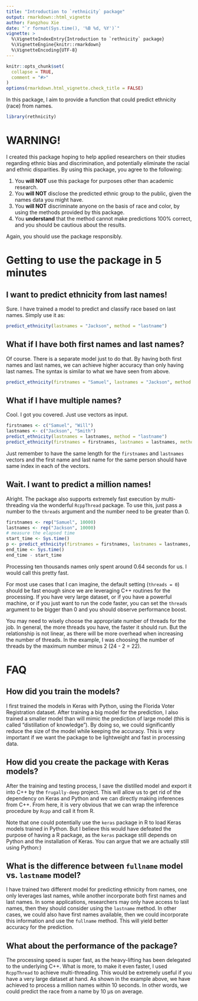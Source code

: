 ```yaml
---
title: "Introduction to `rethnicity` package"
output: rmarkdown::html_vignette
author: Fangzhou Xie
date: "`r format(Sys.time(), '%B %d, %Y')`"
vignette: >
  %\VignetteIndexEntry{Introduction to `rethnicity` package}
  %\VignetteEngine{knitr::rmarkdown}
  %\VignetteEncoding{UTF-8}
---
```


```r
knitr::opts_chunk$set(
  collapse = TRUE,
  comment = "#>"
)
options(rmarkdown.html_vignette.check_title = FALSE)
```

In this package, I aim to provide a function that could predict ethnicity (race) from names.

```r
library(rethnicity)
```

# WARNING!

I created this package hoping to help applied researchers on their studies regarding ethnic bias and discrimination,
and potentially eliminate the racial and ethnic disparities. By using this package, you agree to the following:

1. You **will NOT** use this package for purposes other than academic research.
2. You **will NOT** disclose the predicted ethnic group to the public, given the names data you might have.
3. You **will NOT** discriminate anyone on the basis of race and color, by using the methods provided by this package.
4. You **understand** that the method cannot make predictions 100% correct, and you should be cautious about the results.
<!-- 4. You **agree** to advocate racial equality. -->

Again, you should use the package responsibly.

# Getting to use the package in 5 minutes

## I want to predict ethnicity from last names!

Sure. I have trained a model to predict and classify race based on last names.
Simply use it as:

```r
predict_ethnicity(lastnames = "Jackson", method = "lastname")
```

## What if I have both first names and last names?

Of course. There is a separate model just to do that.
By having both first names and last names, we can achieve higher accuracy than only having last names.
The syntax is similar to what we have seen from above.

```r
predict_ethnicity(firstnames = "Samuel", lastnames = "Jackson", method = "fullname")
```

## What if I have multiple names?

Cool. I got you covered. Just use vectors as input.

```r
firstnames <- c("Samuel", "Will")
lastnames <- c("Jackson", "Smith")
predict_ethnicity(lastnames = lastnames, method = "lastname")
predict_ethnicity(firstnames = firstnames, lastnames = lastnames, method = "fullname")
```

Just remember to have the same length for the `firstnames` and `lastnames` vectors and the first name and last name
for the same person should have same index in each of the vectors.

## Wait. I want to predict a million names!

Alright. The package also supports extremely fast execution by multi-threading via the wonderful `RcppThread` package.
To use this, just pass a number to the `threads` argument and the number need to be greater than 0.

```r
firstnames <- rep("Samuel", 10000)
lastnames <- rep("Jackson", 10000)
# measure the elapsed time
start_time <- Sys.time()
p <- predict_ethnicity(firstnames = firstnames, lastnames = lastnames, threads = parallel::detectCores()-2)
end_time <- Sys.time()
end_time - start_time
```

Processing ten thousands names only spent around 0.64 seconds for us. I would call this pretty fast.

For most use cases that I can imagine, the default setting (`threads = 0`) should be fast enough since we are leveraging C++
routines for the processing. If you have very large dataset, or if you have a powerful machine, or if you just
want to run the code faster, you can set the `threads` argument to be bigger than 0 and you should observe
performance boost.

You may need to wisely choose the appropriate number of threads for the job. 
In general, the more threads you have, the faster it should run.
But the relationship is not linear, as there will be more overhead when increasing the number of threads.
In the example, I was choosing the number of threads by the maximum number minus 2 (24 - 2 = 22).

<!-- ```{r} -->
<!-- lastnames <- rep("Freeman", 1000000) -->
<!-- # measure the elapsed time -->
<!-- start_time <- Sys.time() -->
<!-- p <- predict_ethnicity(lastnames = lastnames, method = "lastname", threads = 10) -->
<!-- end_time <- Sys.time() -->
<!-- end_time - start_time -->
<!-- ``` -->


# FAQ

## How did you train the models?

I first trained the models in Keras with Python, using the Florida Voter Registration dataset.
After training a big model for the prediction, I also trained a smaller model than will mimic
the prediction of large model (this is called "distillation of knowledge").
By doing so, we could significantly reduce the size of the model while keeping the accuracy.
This is very important if we want the package to be lightweight and fast in processing data.

## How did you create the package with Keras models?

After the training and testing process, I save the distilled model and export it into C++ by the `frugally-deep` project.
This will allow us to get rid of the dependency on Keras and Python and we can directly making inferences
from C++. From here, it is very obvious that we can wrap the inference procedure by `Rcpp` and call it from R.

Note that one could potentially use the `keras` package in R to load Keras models trained in Python.
But I believe this would have defeated the purpose of having a R package, as the `keras` package
still depends on Python and the installation of Keras. You can argue that we are actually still using Python:)

## What is the difference between `fullname` model vs. `lastname` model?

<!-- TODO: potentially cite my article in later CRAN submission -->
I have trained two different model for predicting ethnicity from names, one only leverages last names, while
another incorporate both first names and last names. In some applications, researchers may 
only have access to last names, then they should consider using the `lastname` method.
In other cases, we could also have first names available, then we could incorporate this information
and use the `fullname` method. This will yield better accuracy for the prediction.

## What about the performance of the package?

The processing speed is super fast, as the heavy-lifting has been delegated to the underlying C++.
What is more, to make it even faster, I used `RcppThread` to achieve multi-threading.
This would be extremely useful if you have a very large dataset at hand.
As shown in the example above, we have achieved to process a million names within 10 seconds.
In other words, we could predict the race from a name by 10 μs on average.
